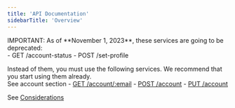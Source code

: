 ```yaml
---
title: 'API Documentation'
sidebarTitle: 'Overview'
---
```


<Warning>
  IMPORTANT: As of **November 1, 2023**, these services are going to be deprecated:<br />
    - GET /account-status
    - POST /set-profile

  Instead of them, you must use the following services. 
  We recommend that you start using them already. <br />
   See account section
    - [GET /account/:email](/english/documentation/api-documentation/restful-api/Accounts/Returns-if-can-operate)
    - [POST /account](/english/documentation/api-documentation/restful-api/Accounts/Creates-a-new-account)
    - [PUT /account](/english/documentation/api-documentation/restful-api/Accounts/Updates-an-account)

  See [Considerations](/english/documentation/api-documentation/basic-api-flow#accounts) 
</Warning>


<Card
  title="🛸 GraphQL API"
  href="/english/documentation/api-documentation/graphql-api"
/>

<Card
  title="🚀 API REST"
  href="/english/documentation/api-documentation/api-rest"
/>
